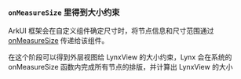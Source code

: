 ### `onMeasureSize` 里得到大小约束

ArkUI 框架会在自定义组件确定尺寸时，将节点信息和尺寸范围通过 [onMeasureSize](<https://developer.huawei.com/consumer/cn/doc/harmonyos-references/ts-custom-component-layout#onmeasuresize10)>) 传递给该组件。

在这个阶段可以得到外层视图给 LynxView 的大小约束，Lynx 会在系统的 onMeasureSize 函数内完成所有节点的排版，并计算出 LynxView 的大小
